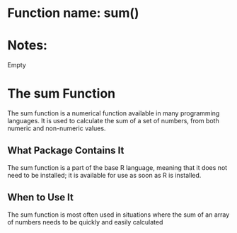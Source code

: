 # Function name: sum()
# Notes:
Empty


# The sum Function

The sum function is a numerical function available in many programming languages. It is used to calculate the sum of a set of numbers, from both numeric and non-numeric values.

## What Package Contains It

The sum function is a part of the base R language, meaning that it does not need to be installed; it is available for use as soon as R is installed.

## When to Use It

The sum function is most often used in situations where the sum of an array of numbers needs to be quickly and easily calculated